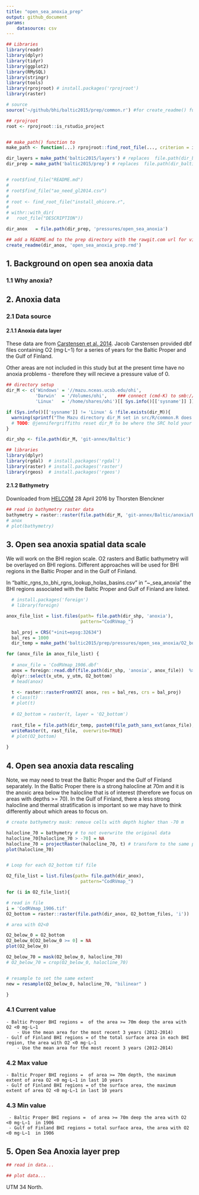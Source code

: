 ```yaml
---
title: "open_sea_anoxia_prep"
output: github_document
params: 
    datasource: csv
---
```

```r

## Libraries
library(readr)
library(dplyr)
library(tidyr)
library(ggplot2)
library(RMySQL)
library(stringr)
library(tools)
library(rprojroot) # install.packages('rprojroot')
library(raster)

# source
source('~/github/bhi/baltic2015/prep/common.r') #for create_readme() function

## rprojroot
root <- rprojroot::is_rstudio_project


## make_path() function to 
make_path <- function(...) rprojroot::find_root_file(..., criterion = is_rstudio_project)

dir_layers = make_path('baltic2015/layers') # replaces  file.path(dir_baltic, 'layers')
dir_prep = make_path('baltic2015/prep') # replaces  file.path(dir_baltic, 'layers')


# root$find_file("README.md")
# 
# root$find_file("ao_need_gl2014.csv")
# 
# root <- find_root_file("install_ohicore.r", 
# 
# withr::with_dir(
#   root_file("DESCRIPTION"))

dir_anox   = file.path(dir_prep, 'pressures/open_sea_anoxia')

## add a README.md to the prep directory with the rawgit.com url for viewing on GitHub
create_readme(dir_anox, 'open_sea_anoxia_prep.rmd') 
```

## 1. Background on open sea anoxia data  

### 1.1 Why anoxia?


## 2. Anoxia data  

### 2.1 Data source 
#### 2.1.1 Anoxia data layer
These data are from [Carstensen et al. 2014](http://www.pnas.org/content/111/15/5628.abstract). Jacob Carstensen provided dbf files containing O2 (mg⋅L−1) for a series of years for the Baltic Proper and the Gulf of Finland.  

Other areas are not included in this study but at the present time have no anoxia problems - therefore they will recieve a pressure value of 0.  

``` r
## directory setup
dir_M <- c('Windows' = '//mazu.nceas.ucsb.edu/ohi',
           'Darwin'  = '/Volumes/ohi',    ### connect (cmd-K) to smb://mazu/ohi
           'Linux'   = '/home/shares/ohi')[[ Sys.info()[['sysname']] ]]

if (Sys.info()[['sysname']] != 'Linux' & !file.exists(dir_M)){
  warning(sprintf("The Mazu directory dir_M set in src/R/common.R does not exist. Do you need to mount Mazu: %s?", dir_M))
  # TODO: @jennifergriffiths reset dir_M to be where the SRC hold your shapefiles
}

dir_shp <- file.path(dir_M, 'git-annex/Baltic')

## libraries
library(dplyr)
library(rgdal)  # install.packages('rgdal')
library(raster) # install.packages('raster')
library(rgeos)  # install.packages('rgeos')

```

#### 2.1.2 Bathymetry
Downloaded from [HELCOM](http://maps.helcom.fi/website/mapservice/index.html) 28 April 2016 by Thorsten Blenckner

``` r

## read in bathymetry raster data
bathymetry = raster::raster(file.path(dir_M, 'git-annex/Baltic/anoxia/Baltic_Sea_Bathymetry_Database_v091.tif'))
# anox
# plot(bathymetry)

```

## 3. Open sea anoxia spatial data scale
We will work on the BHI region scale. O2 rasters and Batlic bathymetry will be overlayed on BHI regions.  Different approaches will be used for BHI regions in the Baltic Proper and in the Gulf of Finland.  

In "baltic_rgns_to_bhi_rgns_lookup_holas_basins.csv" in "~\github\bhi\baltic2015\prep\pressures\open_sea_anoxia" the BHI regions associated with the Baltic Proper and Gulf of Finland are listed.

``` r


  # install.packages('foreign')
  # library(foreign)

anox_file_list = list.files(path= file.path(dir_shp, 'anoxia'),
                            pattern="CodRVmap_")

  bal_proj = CRS("+init=epsg:32634")
  bal_res = 1000
  dir_temp = make_path('baltic2015/prep/pressures/open_sea_anoxia/O2_bottom_files')

for (anox_file in anox_file_list) {
   
  # anox_file = 'CodRVmap_1906.dbf'
  anox = foreign::read.dbf(file.path(dir_shp, 'anoxia', anox_file))  %>%
  dplyr::select(x_utm, y_utm, O2_bottom)
  # head(anox) 

  t <- raster::rasterFromXYZ( anox, res = bal_res, crs = bal_proj) 
  # class(t) 
  # plot(t)
  
  # O2_bottom = raster(t, layer = 'O2_bottom')
  
  rast_file = file.path(dir_temp, paste0(file_path_sans_ext(anox_file), ".tif"))
  writeRaster(t, rast_file,  overwrite=TRUE)
  # plot(O2_bottom) 
  
}


```

## 4. Open sea anoxia data rescaling
Note, we may need to treat the Baltic Proper and the Gulf of Finland separately.  In the Baltic Proper there is a strong halocline at 70m and it is the anoxic area below the halocline that is of interest (therefore we focus on areas with depths >= 70).  In the Gulf of Finland, there a less strong halocline and thermal stratification is important so we may have to think differently about which areas to focus on.  

```r

# create bathymetry mask: remove cells with depth higher than -70 m

halocline_70 = bathymetry # to not overwrite the original data
halocline_70[halocline_70 > -70] = NA
halocline_70 = projectRaster(halocline_70, t) # transform to the same projection as O2 data
plot(halocline_70)


# Loop for each O2_bottom tif file

O2_file_list = list.files(path= file.path(dir_anox),
                            pattern="CodRVmap_")

for (i in O2_file_list){

# read in file 
i = 'CodRVmap_1906.tif'
O2_bottom = raster::raster(file.path(dir_anox, O2_bottom_files, 'i'))

# area with O2<0 

O2_below_0 = O2_bottom
O2_below_0[O2_below_0 >= 0] = NA
plot(O2_below_0)

O2_below_70 = mask(O2_below_0, halocline_70) 
# O2_below_70 = crop(O2_below_0, halocline_70) 


# resample to set the same extent
new = resample(O2_below_0, halocline_70, "bilinear" )

}

```

### 4.1 Current value  
    - Baltic Proper BHI regions =  of the area >= 70m deep the area with O2 <0 mg⋅L−1  
        - Use the mean area for the most recent 3 years (2012-2014)  
    - Gulf of Finland BHI regions = of the total surface area in each BHI region, the area with O2 <0 mg⋅L−1  
        - Use the mean area for the most recent 3 years (2012-2014)  

### 4.2 Max value
    - Baltic Proper BHI regions =  of area >= 70m depth, the maximum extent of area O2 <0 mg⋅L−1 in last 10 years  
    - Gulf of Finland BHI regions = of the surface area, the maximum extent of area O2 <0 mg⋅L−1 in last 10 years  

### 4.3 Min value
     - Baltic Proper BHI regions =  of area >= 70m deep the area with O2 <0 mg⋅L−1  in 1906  
     - Gulf of Finland BHI regions = total surface area, the area with O2 <0 mg⋅L−1  in 1906


## 5. Open Sea Anoxia layer prep

```r
## read in data...

## plot data...

```

UTM 34 North. 
